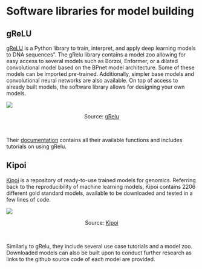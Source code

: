 # Software libraries for model building

## gReLU

<a href="https://github.com/Genentech/gReLU/blob/main/README.md" target="_blank">gReLU</a> is a Python library to train, interpret, and apply deep learning models to DNA sequences". The gRelu library contains a model zoo allowing for easy access to several models such as Borzoi, Enformer, or a dilated convolutional model based on the BPnet model architecture. Some of these models can be imported pre-trained. Additionally, simpler base models and convolutional neural networks are also available. On top of access to already built models, the software library allows for designing your own models.

![](images/grelu.png)
<div style="text-align: center;">
Source: [gRelu](https://github.com/Genentech/gReLU/blob/main/README.md){target="_blank"}
</div><br>

Their <a href="https://genentech.github.io/gReLU/index.html" target="_blank">documentation</a> contains all their available functions and includes tutorials on using gRelu.

## Kipoi

<a href="https://kipoi.org/" target="_blank">Kipoi</a> is a repository of ready-to-use trained models for genomics. Referring back to the reproducibility of machine learning models, Kipoi contains 2206 different gold standard models, available to be downloaded and tested in a few lines of code. 

![](images/kipoi.png)

<div style="text-align: center;">
Source: [Kipoi](https://kipoi.org/docs/){target="_blank"}
</div><br>

Similarly to gRelu, they include several use case tutorials and a model zoo. Downloaded models can also be built upon to conduct further research as links to the github source code of each model are provided.
